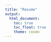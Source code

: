 ```yaml
---
title: "Resume"
output: 
  html_document:
    toc: true
    toc_float: true
    theme: cosmo
---
```


<br>

